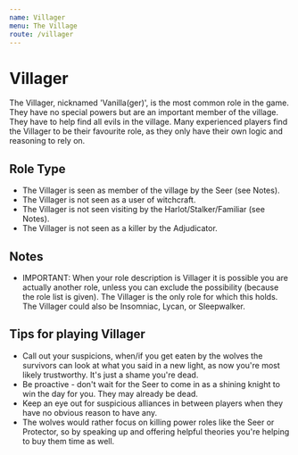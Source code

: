 ```yaml
---
name: Villager
menu: The Village
route: /villager
---
```


# Villager

The Villager, nicknamed 'Vanilla(ger)', is the most common role in the
game. They have no special powers but are an important member of the
village. They have to help find all evils in the village. Many
experienced players find the Villager to be their favourite role, as
they only have their own logic and reasoning to rely on.

## Role Type

  - The Villager is seen as member of the village by the Seer (see
    Notes).
  - The Villager is not seen as a user of witchcraft.
  - The Villager is not seen visiting by the Harlot/Stalker/Familiar
    (see Notes).
  - The Villager is not seen as a killer by the Adjudicator.

## Notes

  - IMPORTANT: When your role description is Villager it is possible you
    are actually another role, unless you can exclude the possibility
    (because the role list is given). The Villager is the only role for
    which this holds. The Villager could also be Insomniac, Lycan, or
    Sleepwalker.

## Tips for playing Villager

  - Call out your suspicions, when/if you get eaten by the wolves the
    survivors can look at what you said in a new light, as now you're
    most likely trustworthy. It's just a shame you're dead.
  - Be proactive - don't wait for the Seer to come in as a shining
    knight to win the day for you. They may already be dead.
  - Keep an eye out for suspicious alliances in between players when
    they have no obvious reason to have any.
  - The wolves would rather focus on killing power roles like the Seer
    or Protector, so by speaking up and offering helpful theories you're
    helping to buy them time as well.
